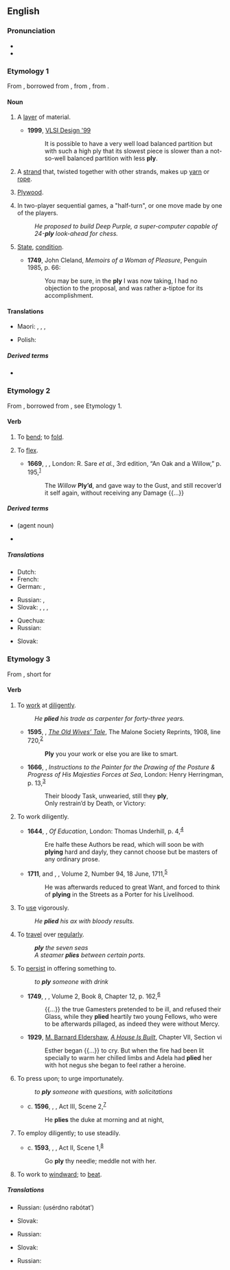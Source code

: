 ==English==
{{wikipedia|dab=ply}}

===Pronunciation===
* {{IPA|/plaɪ/|lang=en}}
* {{rhymes|aɪ|lang=en}}

===Etymology 1===
From {{inh|en|enm|-}}, borrowed from {{bor|en|frm|pli||pleat, fold}}, from {{m|frm|plier||bend, fold}}, from {{der|en|la|plicō||I fold, I fold together}}.

====Noun====
{{en-noun|~|plies}}

# A [[layer]] of material.
#: {{ux|en|two-'''ply''' toilet paper}}
#* '''1999''', [https://books.google.com/books?id=MGctAQAAMAAJ&q=%22with+less+ply%22&dq=%22with+less+ply%22&hl=en&sa=X&ved=0ahUKEwin_cDsj-PRAhVFhlQKHZlHAPoQ6AEIKjAD VLSI Design '99]
#*: It is possible to have a very well load balanced partition but with such a high ply that its slowest piece is slower than a not-so-well balanced partition with less '''ply'''.
# A [[strand]] that, twisted together with other strands, makes up [[yarn]] or [[rope]].
# {{lb|en|colloquial}} [[plywood|Plywood]].
# {{lb|en|artificial intelligence|game theory}} In two-player sequential games, a "half-turn", or one move made by one of the players.
#: ''He proposed to build Deep Purple, a super-computer capable of 24-'''ply''' look-ahead for chess.''
# {{lb|en|now|_|chiefly|_|Scotland}} [[state|State]], [[condition]].
#* '''1749''', John Cleland, ''Memoirs of a Woman of Pleasure'', Penguin 1985, p. 66:
#*: You may be sure, in the '''ply''' I was now taking, I had no objection to the proposal, and was rather a-tiptoe for its accomplishment.

====Translations====
{{trans-top|a layer of material}}
* Maori: {{t|mi|paparanga}}, {{t|mi|apa}}, {{t|mi|papanga}}, {{t|mi|mātā}}
{{trans-mid}}
* Polish: {{t+|pl|warstwa|f}}
{{trans-bottom}}

=====Derived terms=====
* {{l|en|plywood}}

===Etymology 2===
From {{inh|en|enm|plien||bend, fold, mold}}, borrowed from {{bor|en|frm|plier||bend, fold}}, see Etymology 1.

====Verb====
{{en-verb|plies|plying|plied}}

# {{lb|en|transitive}} To [[bend#Verb|bend]]; to [[fold#Verb|fold]].
# {{lb|en|intransitive}} To [[flex#Verb|flex]].
#* '''1669''', {{w|Roger L'Estrange|Roger L’Estrange}}, ''{{w|Aesop's Fables|Fables, of Æsop and other Eminent Mythologists}}'', London: R. Sare ''et al.'', 3rd edition, “An Oak and a Willow,” p. 195,<sup>[https://archive.org/details/fablesofaesopoth00lest]</sup>
#*: The ''Willow'' '''Ply’d''', and gave way to the Gust, and still recover’d it self again, without receiving any Damage {{...}}

=====Derived terms=====
* {{l|en|plier}} (agent noun)
* {{l|en|pliers}}

=====Translations=====
{{trans-top|to bend; to fold}}
* Dutch: {{t+|nl|plooien}}
* French: {{t+|fr|plier}}
* German: {{t+|de|biegen}}, {{t+|de|falten}}
{{trans-mid}}
* Russian: {{t+|ru|скру́чивать}}, {{t+|ru|сгиба́ть}}
* Slovak: {{t|sk|zohnúť}}, {{t|sk|zložiť}}, {{t|sk|preložiť}}, {{t|sk|poskladať}}
{{trans-bottom}}

{{trans-top|to flex}}
* Quechua: {{t|qu|muyuy}}
* Russian: {{t+|ru|сгиба́ть}}
{{trans-mid}}
* Slovak: {{t|sk|ohnúť}}
{{trans-bottom}}

===Etymology 3===
From {{inh|en|enm|plien|}}, short for {{m|enm|applien||apply}}

====Verb====
{{en-verb|plies|plying|plied}}

# {{lb|en|transitive}} To [[work#Verb|work]] at [[diligent#Adjective|diligent]]ly.
#: ''He '''plied''' his trade as carpenter for forty-three years.''
#* '''1595''', {{w|George Peele}}, ''[[w:The Old Wives' Tale (play)|The Old Wives’ Tale]]'', The Malone Society Reprints, 1908, line 720,<sup>[https://archive.org/details/oldwivestale00peeluoft]</sup>
#*: '''Ply''' you your work or else you are like to smart.
#* '''1666''', {{w|Edmund Waller}}, ''Instructions to the Painter for the Drawing of the Posture & Progress of His Majesties Forces at Sea'', London: Henry Herringman, p. 13,<sup>[http://name.umdl.umich.edu/A67335.0001.001]</sup>
#*: Their bloody Task, unwearied, still they '''ply''',
#*: Only restrain’d by Death, or Victory:
# {{lb|en|intransitive}} To work diligently.
#* '''1644''', {{w|John Milton}}, ''Of Education'', London: Thomas Underhill, p. 4,<sup>[http://name.umdl.umich.edu/A89146.0001.001]</sup>
#*: Ere halfe these Authors be read, which will soon be with '''plying''' hard and dayly, they cannot choose but be masters of any ordinary prose.
#* '''1711''', {{w|Joseph Addison}} and {{w|Richard Steele}}, ''{{w|The Spectator (1711)|The Spectator}}'', Volume 2, Number 94, 18 June, 1711,<sup>[https://archive.org/details/spectator22steegoog]</sup>
#*: He was afterwards reduced to great Want, and forced to think of '''plying''' in the Streets as a Porter for his Livelihood.
# {{lb|en|transitive}} To [[use#Verb|use]] vigorously.
#: ''He '''plied''' his ax with bloody results.''
# {{lb|en|transitive}} To [[travel#Verb|travel]] over [[regular#Adjective|regular]]ly.
#: '''''ply''' the seven seas''
#: ''A steamer '''plies''' between certain ports.''
# {{lb|en|transitive}} To [[persist#Verb|persist]] in offering something to.
#: ''to '''ply''' someone with drink''
#* '''1749''', {{w|Henry Fielding}}, ''{{w|The History of Tom Jones, a Foundling}}'', Volume 2, Book 8, Chapter 12, p. 162,<sup>[http://name.umdl.umich.edu/004794856.0001.002]</sup>
#*: {{...}} the true Gamesters pretended to be ill, and refused their Glass, while they '''plied''' heartily two young Fellows, who were to be afterwards pillaged, as indeed they were without Mercy.
#* '''1929''', [[w:M. Barnard Eldershaw|M. Barnard Eldershaw]], ''[[w:A House is Built|A House Is Built]]'', Chapter VII, Section vi
#*: Esther began {{...}} to cry. But when the fire had been lit specially to warm her chilled limbs and Adela had '''plied''' her with hot negus she began to feel rather a heroine.
# {{lb|en|transitive}} To press upon; to urge importunately.
#: ''to '''ply''' someone with questions, with solicitations''
#* c. '''1596''', {{w|William Shakespeare}}, ''{{w|The Merchant of Venice}}'', Act III, Scene 2,<sup>[http://www.opensourceshakespeare.org/views/plays/play_view.php?WorkID=merchantvenice&Scope=entire&pleasewait=1&msg=pl]</sup>
#*: He '''plies''' the duke at morning and at night,
# {{lb|en|transitive}} To employ diligently; to use steadily.
#* c. '''1593''', {{w|William Shakespeare}}, ''{{w|The Taming of the Shrew}}'', Act II, Scene 1,<sup>[http://www.opensourceshakespeare.org/views/plays/play_view.php?WorkID=tamingshrew&Scope=entire&pleasewait=1&msg=pl]</sup>
#*: Go '''ply''' thy needle; meddle not with her.
# {{lb|en|nautical}} To work to [[windward]]; to [[beat]].

=====Translations=====
{{trans-top|to work at diligently}}
* Russian: {{l|ru|усе́рдно}} {{t+|ru|рабо́тать}} (usérdno rabótatʹ)
{{trans-mid}}
* Slovak: {{t|sk|makať (colloq.)}}
{{trans-bottom}}

{{trans-top|to use vigorously}}
{{trans-mid}}
{{trans-bottom}}

{{trans-top|to travel over regularly}}
* Russian: {{t+|ru|курси́ровать}}
{{trans-mid}}
* Slovak: {{t|sk|premávať}}
{{trans-bottom}}

{{trans-top|to persist in offering}}
* Russian: {{t+|ru|по́тчевать}}
{{trans-mid}}
{{trans-bottom}}

{{Webster 1913}}